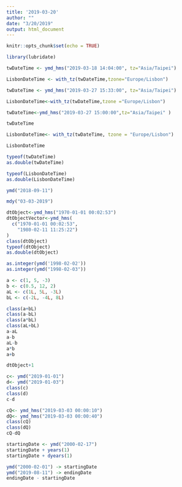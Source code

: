 ```yaml
---
title: '2019-03-20'
author: ""
date: "3/20/2019"
output: html_document
---
```


```r
knitr::opts_chunk$set(echo = TRUE)
```

```r
library(lubridate)
```
```r
twDateTime <- ymd_hms("2019-03-18 14:04:00", tz="Asia/Taipei")
```

```r
LisbonDateTime <- with_tz(twDateTime,tzone="Europe/Lisbon")
```
```r
twDateTime <- ymd_hms("2019-03-27 15:33:00", tz="Asia/Taipei")
```
```r
LisbonDateTime<-with_tz(twDateTime,tzone ="Europe/Lisbon")

```
```r
twDateTime<-ymd_hms("2019-03-27 15:00:00",tz="Asia/Taipei" )

twDateTime
```
```r
LisbonDateTime<- with_tz(twDateTime, tzone = "Europe/Lisbon")

LisbonDateTime
```
```r
typeof(twDateTime)
as.double(twDateTime)
```
```r
typeof(LisbonDateTime)
as.double(LisbonDateTime)
```
```r
ymd("2018-09-11")
```
```r
mdy("03-03-2019")
```
```r
dtObject<-ymd_hms("1970-01-01 00:02:53") 
dtObjectVector<-ymd_hms(
  c("1970-01-01 00:02:53",
    "1980-02-11 11:25:22")
)
class(dtObject)
typeof(dtObject)
as.double(dtObject)
```
```r
as.integer(ymd('1998-02-02'))
as.integer(ymd("1998-02-03"))
```
```r
a <- c(1, 5, -3)
b <- c(0.5, 12, 2)
aL <- c(1L, 5L, -3L)
bL <- c(-2L, -4L, 8L)
```

```r
class(a+bL)
class(a-bL)
class(a*bL)
class(aL+bL)
a-aL
a-b
aL-b
a*b
a+b

```
```r
dtObject+1
```
```r
c<- ymd("2019-01-01")
d<- ymd("2019-01-03")
class(c)
class(d)
c-d
```

```r
cQ<- ymd_hms("2019-03-03 00:00:10")
dQ<- ymd_hms("2019-03-03 00:00:40")
class(cQ)
class(dQ)
cQ-dQ
```
```r
startingDate <- ymd("2000-02-17")
startingDate + years(1)
startingDate + dyears(1)

```
```r
ymd("2000-02-01") -> startingDate
ymd("2019-08-11") -> endingDate
endingDate - startingDate
```



